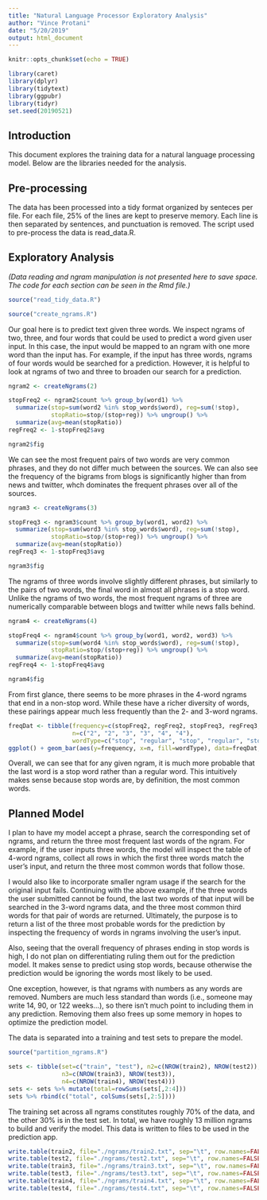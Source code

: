 ```yaml
---
title: "Natural Language Processor Exploratory Analysis"
author: "Vince Protani"
date: "5/20/2019"
output: html_document
---
```


```r
knitr::opts_chunk$set(echo = TRUE)
```

```r
library(caret)
library(dplyr)
library(tidytext)
library(ggpubr)
library(tidyr)
set.seed(20190521)
```

## Introduction

This document explores the training data for a natural language processing model. Below are the libraries needed for the analysis.

## Pre-processing

The data has been processed into a tidy format organized by senteces per file. For each file, 25% of the lines are kept to preserve memory. Each line is then separated by sentences, and punctuation is removed. The script used to pre-process the data is read_data.R.

##  Exploratory Analysis

*(Data reading and ngram manipulation is not presented here to save space. The code for each section can be seen in the Rmd file.)*

```r
source("read_tidy_data.R")
```

```r
source("create_ngrams.R")
```

Our goal here is to predict text given three words. We inspect ngrams of two, three, and four words that could be used to predict a word given user input. In this case, the input would be mapped to an ngram with one more word than the input has. For example, if the input has three words, ngrams of four words would be searched for a prediction. However, it is helpful to look at ngrams of two and three to broaden our search for a prediction.

```r
ngram2 <- createNgrams(2)

stopFreq2 <- ngram2$count %>% group_by(word1) %>% 
  summarize(stop=sum(word2 %in% stop_words$word), reg=sum(!stop), 
            stopRatio=stop/(stop+reg)) %>% ungroup() %>%
  summarize(avg=mean(stopRatio))
regFreq2 <- 1-stopFreq2$avg

ngram2$fig
```

We can see the most frequent pairs of two words are very common phrases, and they do not differ much between the sources. We can also see the frequency of the bigrams from blogs is significantly higher than from news and twitter, whch dominates the frequent phrases over all of the sources. 

```r
ngram3 <- createNgrams(3)

stopFreq3 <- ngram3$count %>% group_by(word1, word2) %>% 
  summarize(stop=sum(word3 %in% stop_words$word), reg=sum(!stop), 
            stopRatio=stop/(stop+reg)) %>% ungroup() %>%
  summarize(avg=mean(stopRatio))
regFreq3 <- 1-stopFreq3$avg

ngram3$fig
```

The ngrams of three words involve slightly different phrases, but similarly to the pairs of two words, the final word in almost all phrases is a stop word. Unlike the ngrams of two words, the most frequent ngrams of three are numerically comparable between blogs and twitter while news falls behind.

```r
ngram4 <- createNgrams(4)

stopFreq4 <- ngram4$count %>% group_by(word1, word2, word3) %>% 
  summarize(stop=sum(word4 %in% stop_words$word), reg=sum(!stop), 
            stopRatio=stop/(stop+reg)) %>% ungroup() %>%
  summarize(avg=mean(stopRatio))
regFreq4 <- 1-stopFreq4$avg

ngram4$fig
```

From first glance, there seems to be more phrases in the 4-word ngrams that end in a non-stop word. While these have a richer diversity of words, these pairings appear much less frequently than the 2- and 3-word ngrams.

```r
freqDat <- tibble(frequency=c(stopFreq2, regFreq2, stopFreq3, regFreq3, stopFreq4, regFreq4),
                  n=c("2", "2", "3", "3", "4", "4"), 
                  wordType=c("stop", "regular", "stop", "regular", "stop", "regular"))
ggplot() + geom_bar(aes(y=frequency, x=n, fill=wordType), data=freqDat, stat="identity") + labs(title="likelihood of ngram's final word classifications", fill="type of words", x="words in ngrams")
```

Overall, we can see that for any given ngram, it is much more probable that the last word is a stop word rather than a regular word. This intuitively makes sense because stop words are, by definition, the most common words.

## Planned Model

I plan to have my model accept a phrase, search the corresponding set of ngrams, and return the three most frequent last words of the ngram. For example, if the user inputs three words, the model will inspect the table of 4-word ngrams, collect all rows in which the first three words match the user's input, and return the three most common words that follow those.

I would also like to incorporate smaller ngram usage if the search for the original input fails. Continuing with the above example, if the three words the user submitted cannot be found, the last two words of that input will be searched in the 3-word ngrams data, and the three most common third words for that pair of words are returned. Ultimately, the purpose is to return a list of the three most probable words for the prediction by inspecting the frequency of words in ngrams involving the user's input.

Also, seeing that the overall frequency of phrases ending in stop words is high, I do not plan on differentiating ruling them out for the prediction model. It makes sense to predict using stop words, because otherwise the prediction would be ignoring the words most likely to be used. 

One exception, however, is that ngrams with numbers as any words are removed. Numbers are much less standard than words (i.e., someone may write 14, 90, or 122 weeks...), so there isn't much point to including them in any prediction. Removing them also frees up some memory in hopes to optimize the prediction model.

The data is separated into a training and test sets to prepare the model.

```r
source("partition_ngrams.R")

sets <- tibble(set=c("train", "test"), n2=c(NROW(train2), NROW(test2)), 
               n3=c(NROW(train3), NROW(test3)), 
               n4=c(NROW(train4), NROW(test4)))
sets <- sets %>% mutate(total=rowSums(sets[,2:4]))
sets %>% rbind(c("total", colSums(sets[,2:5])))
```

The training set across all ngrams constitutes roughly 70% of the data, and the other 30% is in the test set. In total, we have roughly 13 million ngrams to build and verify the model. This data is written to files to be used in the prediction app.

```r
write.table(train2, file="./ngrams/train2.txt", sep="\t", row.names=FALSE, quote=FALSE)
write.table(test2, file="./ngrams/test2.txt", sep="\t", row.names=FALSE, quote=FALSE)
write.table(train3, file="./ngrams/train3.txt", sep="\t", row.names=FALSE, quote=FALSE)
write.table(test3, file="./ngrams/test3.txt", sep="\t", row.names=FALSE, quote=FALSE)
write.table(train4, file="./ngrams/train4.txt", sep="\t", row.names=FALSE, quote=FALSE)
write.table(test4, file="./ngrams/test4.txt", sep="\t", row.names=FALSE, quote=FALSE)
```